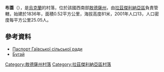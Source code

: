 {{coord|46|55|21|N|29|50|58|E|scale:30000|display=inline,title}}

'''布蓋'''（{{lang-uk|Бугай}}），是[[烏克蘭|烏克蘭]]的村落，位於該國西南部[[敖德薩州|敖德薩州]]，由[[拉茲傑利納亞區|拉茲傑利納亞區]]負責管轄，始建於1836年，面積0.52平方公里，海拔高度81米，2001年人口13，人口密度每平方公里25.05人。

==參考資料==
*[http://rozdilna-rda.odessa.gov.ua/files/rozdilna-rda/files/PASPORT/pasport_ga_vs_ko_s_l_s_ko_radi_na_01_01_2016_r_k.pdf Паспорт Гаївської сільської ради]
* [http://w1.c1.rada.gov.ua/pls/z7502/A005?rf7571=23030 Бугай]{{dead link|date=2018年2月 |bot=InternetArchiveBot |fix-attempted=yes }}

{{DEFAULTSORT:Бугай}}
[[Category:敖德薩州村落|Category:敖德薩州村落]]
[[Category:拉茲傑利納亞區村落|Category:拉茲傑利納亞區村落]]


{{Odessa-geo-stub}}